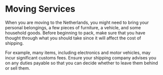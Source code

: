 # Moving Services 
When you are moving to the Netherlands, you might need to bring your personal belongings, a few pieces of furniture, a vehicle, and some household goods. Before beginning to pack, make sure that you have thought through what you should take since it will affect the cost of shipping. 

For example, many items, including electronics and motor vehicles, may incur significant customs fees. Ensure your shipping company advises you on any duties payable so that you can decide whether to leave them behind or sell them.